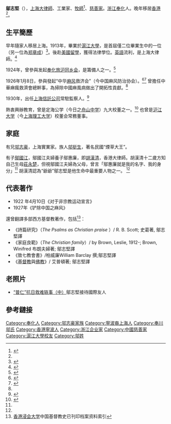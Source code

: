 {{Infobox Person
| name = 鄔志堅
| image = 鄔志堅.jpg
| caption = 鄔志堅像
| birth_date = 
| birth_place = 
| death_date = 
| death_place = 
| 国籍       = 
| 籍贯       = [[浙江|浙江]][[奉化|奉化]]
| alma_mater = [[滬江大學|滬江大學]]
| occupation = [[上海|上海]][[大律師|大律師]]、工業家、[[牧師|牧師]]
| networth = 
| 親屬 = 兄：鄔志豪<br>族人鄔挺生
| spouse = 
| children = [[鄔國江|鄔國江]]
| work =《對於非宗教運動宣言》<br>《剷除中國之麻風》
| website = 
| footnotes =
}}
'''鄔志堅'''（{{bd|？||？|catIdx=邬}}），[[上海|上海]][[大律師|大律師]]、工業家、[[牧師|牧師]]<ref name="胡漢清家世1">{{cite web |url=http://eastweek.my-magazine.me/index.php?aid=27375 |title=父子像朋友 侍母如慈禧 胡漢清自揭身世之謎 |publisher=[[東周網|東周網]] |accessdate=2013年11月10日 |language=zh-tw |archive-date=2013年11月11日 |archive-url=https://web.archive.org/web/20131111071045/http://eastweek.my-magazine.me/index.php?aid=27375 |dead-url=no }}</ref>、[[慈善家|慈善家]]。[[浙江|浙江]][[奉化|奉化]]人。晚年移居[[香港|香港]]<ref name="胡漢清家世1"/>。

==生平簡歷==


早年隨家人移居上海。1913年，畢業於[[滬江大學|滬江大學]]，是首屆僅二位畢業生中的一位（另一位為[[郑章成|郑章成]]）<ref name="滬江大學">{{cite web |url=http://www.gmw.cn/02blqs/2010-05/07/content_1206166.htm |title=绿杨浦畔 |publisher=[[光明网_(中国)|光明網]]博覽群書 |author=作者:吴兴文 |year=2010-05-07 |accessdate=2013年11月10日 |language=zh-hans |archive-date=2013-11-11 |archive-url=https://web.archive.org/web/20131111071034/http://www.gmw.cn/02blqs/2010-05/07/content_1206166.htm |dead-url=no }}</ref>。後赴[[美國|美國]][[留學|留學]]，獲得法律學位。[[英語|英語]]流利，是上海大律師。<ref name="胡漢清家世2">{{cite web |url=http://std.stheadline.com/yesterday/loc/0703ao12.html |title=胡漢清：侍母如慈禧 |publisher=[[星島日報|星島日報]] |date=2013-07-03 |accessdate=2013年11月10日 |language=zh-tw |archive-url=https://web.archive.org/web/20131111054706/http://std.stheadline.com/yesterday/loc/0703ao12.html |archive-date=2013年11月11日 |dead-url=yes }}</ref>

1924年，曾參與发起[[奉化旅沪同乡会|奉化旅沪同乡会]]，是籌備人之一。<ref name="上海寧波幫">{{cite web |url=http://202.107.212.146:838/nbwshj/index.php?option=com_content&view=article&id=122:2011-09-08-05-58-32&catid=38:2011-09-07-00-48-02&Itemid=57 |title=四十年代前在上海的“宁波帮” |publisher=[[寧波文史資料匯集|寧波文史資料匯集]] |author=范学文 |accessdate=2013年11月10日 |language=zh-hans |archive-date=2013-11-11 |archive-url=https://web.archive.org/web/20131111074328/http://202.107.212.146:838/nbwshj/index.php?option=com_content&view=article&id=122:2011-09-08-05-58-32&catid=38:2011-09-07-00-48-02&Itemid=57 |dead-url=no }}</ref>

1926年1月8日，參與發起“中华[[麻风|麻风]]救济会”（今中国麻风防治协会）。<ref name="中国麻风防治协会">{{cite web |url=http://scitech.people.com.cn/GB/61045/126379/237933/ |title=中国麻风防治协会 |publisher=[[人民網|人民網]] |accessdate=2013年11月10日 |language=zh-hans |archive-date=2013年11月11日 |archive-url=https://web.archive.org/web/20131111071042/http://scitech.people.com.cn/GB/61045/126379/237933/ |dead-url=no }}</ref><ref name="中华麻风协会">{{cite web |url=http://www.shtong.gov.cn/newsite/node2/node2245/node67643/node67661/node67750/node67882/userobject1ai65376.html |title=第二节 中华麻风协会 |publisher=[[上海市地方志辦公室|上海市地方志辦公室]] |accessdate=2013年11月10日 |language=zh-hans |archive-date=2016年3月27日 |archive-url=https://web.archive.org/web/20160327095042/http://www.shtong.gov.cn/Newsite/node2/node2245/node67643/node67661/node67750/node67882/userobject1ai65376.html |dead-url=no }}</ref> 曾擔任中華痳瘋救濟會總幹事，為掃除中國麻風病做出了開拓性貢獻。<ref name="胡漢清家世1"/>

1930年，出任[[上海信託公司|上海信託公司]]常駐監察人。<ref name="上海信托公司">{{cite web |url=http://www.zhongguoxintuo.com/e/DoPrint/?classid=39&id=3406 |title=民国时期十五家信托公司档案 |publisher=[[中国信托网|中国信托网]] |year=2013-09-01 |accessdate=2013年11月10日 |language=zh-hans |deadurl=yes |archiveurl=https://web.archive.org/web/20131111070934/http://www.zhongguoxintuo.com/e/DoPrint/?classid=39&id=3406 |archivedate=2013年11月11日 }}</ref>

熱衷興辦教育，曾是定海公学（今日之[[舟山中学|舟山中学]]）九大校董之一。<ref name="舟山中學">{{cite web |url=http://www.zsdaj.gov.cn/ztzl/lswh/462965.shtml |title=70多年前郑章成博士在舟山中学讲学记略 |publisher=舟山晚報 |date=发布时间：2013-05-07 10:28:25 |accessdate=2013年11月10日 |language=zh-hans |deadurl=yes |archiveurl=https://web.archive.org/web/20131111073543/http://www.zsdaj.gov.cn/ztzl/lswh/462965.shtml |archivedate=2013年11月11日 }}</ref> 也曾是[[沪江大学|沪江大学]]（今[[上海理工大学|上海理工大学]]）校董会常務董事。

==家庭==
有兄[[邬志豪|邬志豪]]，上海實業家。族人[[邬挺生|邬挺生]]，著名民國“煙草大王”。

有子[[鄔國江|鄔國江]]，鄔國江夫婦養子鄔惠廉，即[[胡漢清|胡漢清]]，香港大律師。胡漢清十二歲方知自己生母[[莊永楚|莊永楚]]，但視鄔國江夫婦為父母，曾言「鄔惠廉就是我的名字、我的身分」<ref name="胡漢清家世2"/> 胡漢清認為“爺爺”鄔志堅是他生命中最重要人物之一。 <ref name="胡漢清家世1"/>

==代表著作==
* 1922 年4月10日《对于非宗教运动宣言》  
* 1927年《铲除中国之麻风》
還曾翻譯多部西方基督教著作，包括<ref>[[香港浸会大学|香港浸会大学]]中国基督教史已刊印档案资料索引</ref>：
* 《詩篇研究》（''The Psalms as Christian praise'' ）/ R. B. Scott; 史葛著, 鄔志堅譯
* 《家庭良範》（''The Christian family''）/ by Brown, Leslie, 1912-; Brown, Winifred 布朗夫婦著; 鄔志堅譯
* 《致七教會書》/柏威廉William Barclay 撰;鄔志堅譯
* 《[[基督教|基督教]]與[[佛教|佛教]]》/ 艾普頓著; 鄔志堅譯

==老照片==
* [https://web.archive.org/web/20131111070906/http://www.bhlaojie.cn/a/webbase/mingrenzuji/2012/0816/2666.html “普仁”抗日救难轶事（中）]鄔志堅接待國際友人

==參考鏈接==
{{reflist}}

{{Authority control}}
{{DEFAULTSORT:W}}
[[Category:奉化人|Category:奉化人]]
[[Category:邬志豪家族|Category:邬志豪家族]]
[[Category:寧波裔上海人|Category:寧波裔上海人]]
[[Category:奉川邬氏|Category:奉川邬氏]]
[[Category:香港寧波人|Category:香港寧波人]]
[[Category:浙江企业家|Category:浙江企业家]]
[[Category:中國慈善家|Category:中國慈善家]]
[[Category:滬江大學校友|Category:滬江大學校友]]
[[Category:邬姓|Category:邬姓]]
